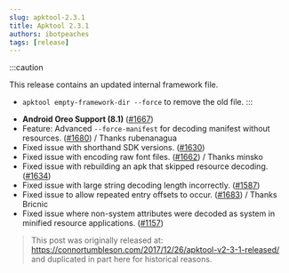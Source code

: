 ```yaml
---
slug: apktool-2.3.1
title: Apktool 2.3.1
authors: ibotpeaches
tags: [release]
---
```


:::caution

This release contains an updated internal framework file.

- `apktool empty-framework-dir --force` to remove the old file.
:::

* **Android Oreo Support (8.1)** ([#1667](https://github.com/iBotPeaches/Apktool/issues/1667))
* Feature: Advanced `--force-manifest` for decoding manifest without resources. ([#1680](https://github.com/iBotPeaches/Apktool/pull/1680)) / Thanks rubenanagua
* Fixed issue with shorthand SDK versions. ([#1630](https://github.com/iBotPeaches/Apktool/issues/1630))
* Fixed issue with encoding raw font files. ([#1662](https://github.com/iBotPeaches/Apktool/issues/1662)) / Thanks minsko
* Fixed issue with rebuilding an apk that skipped resource decoding. ([#1634](https://github.com/iBotPeaches/Apktool/issues/1634))
* Fixed issue with large string decoding length incorrectly. ([#1587](https://github.com/iBotPeaches/Apktool/issues/1587))
* Fixed issue to allow repeated entry offsets to occur. ([#1683](https://github.com/iBotPeaches/Apktool/pull/1683)) / Thanks Bricnic
* Fixed issue where non-system attributes were decoded as system in minified resource applications. ([#1157](https://github.com/iBotPeaches/Apktool/issues/1157))

> This post was originally released at: https://connortumbleson.com/2017/12/26/apktool-v2-3-1-released/ and duplicated in part here for historical reasons.
